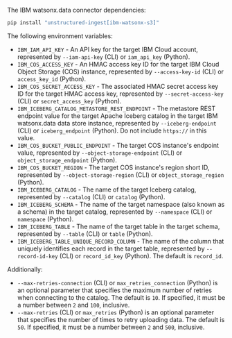 The IBM watsonx.data connector dependencies:

  ```bash CLI, Python
  pip install "unstructured-ingest[ibm-watsonx-s3]"
  ```


<AdditionalIngestDependencies />

The following environment variables:

- `IBM_IAM_API_KEY` - An API key for the target IBM Cloud account, represented by `--iam-api-key` (CLI) or `iam_api_key` (Python).
- `IBM_COS_ACCESS_KEY` - An HMAC access key ID for the target IBM Cloud Object Storage (COS) instance, represented by `--access-key-id` (CLI) or `access_key_id` (Python).
- `IBM_COS_SECRET_ACCESS_KEY` - The associated HMAC secret access key ID for the target HMAC access key, represented by `--secret-access-key` (CLI) or `secret_access_key` (Python).
- `IBM_ICEBERG_CATALOG_METASTORE_REST_ENDPOINT` - The metastore REST endpoint value for the target Apache Iceberg catalog in the target IBM watsonx.data data store instance, represented by `--iceberg-endpoint` (CLI) or `iceberg_endpoint` (Python). Do not include `https://` in this value.
- `IBM_COS_BUCKET_PUBLIC_ENDPOINT` - The target COS instance's endpoint value, represented by `--object-storage-endpoint` (CLI) or `object_storage_endpoint` (Python).
- `IBM_COS_BUCKET_REGION` - The target COS instance's region short ID, represented by `--object-storage-region` (CLI) or `object_storage_region` (Python).
- `IBM_ICEBERG_CATALOG` - The name of the target Iceberg catalog, represented by `--catalog` (CLI) or `catalog` (Python).
- `IBM_ICEBERG_SCHEMA` - The name of the target namespace (also known as a schema) in the target catalog, represented by `--namespace` (CLI) or `namespace` (Python).
- `IBM_ICEBERG_TABLE` - The name of the target table in the target schema, represented by `--table` (CLI) or `table` (Python).
- `IBM_ICEBERG_TABLE_UNIQUE_RECORD_COLUMN` - The name of the column that uniquely identifies each record in the target table, represented by `--record-id-key` (CLI) or `record_id_key` (Python). The default is `record_id`.

Additionally:

- `--max-retries-connection` (CLI) or `max_retries_connection` (Python) is an optional parameter that specifies the maximum number of retries when connecting to the catalog. The default is `10`. If specified, it must be a number between `2` and `100`, inclusive.
- `--max-retries` (CLI) or `max_retries` (Python) is an optional parameter that specifies the number of times to retry uploading data. The default is `50`. If specified, it must be a number between `2` and `500`, inclusive.
